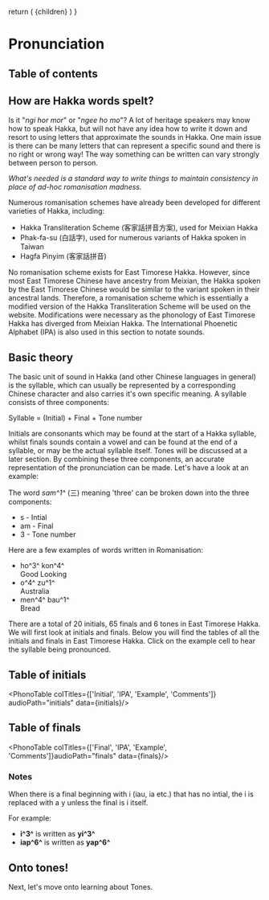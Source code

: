
  return (
    <MDwrapper>
      <NextSeo title="Pronunciation" />
      {children}
    </MDwrapper>
  )
}

# Pronunciation

## Table of contents

## How are Hakka words spelt?

Is it "*ngi hor mor*" or "*ngee ho mo*"? A lot of heritage speakers may know how 
to speak Hakka, but will not have any idea how to write it down and resort to
using letters that approximate the sounds in Hakka. One main issue is there can 
be many letters that can represent a specific sound and there is no right or 
wrong way! The way something can be written can vary strongly between person to
person. 

*What's needed is a standard way to write things to maintain consistency in place of ad-hoc romanisation madness.*

Numerous romanisation schemes have already been developed for different 
varieties of Hakka, including:

- Hakka Transliteration Scheme (客家話拼音方案), used for Meixian Hakka
- Phak-fa-su (白話字), used for numerous variants of Hakka spoken in Taiwan
- Hagfa Pinyim (客家話拼音)

No romanisation scheme exists for East Timorese Hakka. However, since most East
Timorese Chinese have ancestry from Meixian, the Hakka spoken by the East 
Timorese Chinese would be similar to the variant spoken in their ancestral 
lands. Therefore, a romanisation scheme which is essentially a modified version 
of the Hakka Transliteration Scheme will be used on the website. Modifications 
were necessary as the phonology of East Timorese Hakka has diverged from Meixian 
Hakka. The International Phoenetic Alphabet (IPA) is also used in this section
to notate sounds.

## Basic theory

The basic unit of sound in Hakka (and other Chinese languages in general) is the
syllable, which can usually be represented by a corresponding Chinese character
and also carries it's own specific meaning. A syllable consists of three
components:

<p style={{ textAlign: 'center' }}>Syllable = (Initial) + Final + Tone number</p>

Initials are consonants which may be found at the start of a Hakka syllable,
whilst finals sounds contain a vowel and can be found at the end of a syllable,
or may be the actual syllable itself. Tones will be discussed at a later 
section. By combining these three components, an accurate representation of the 
pronunciation can be made. Let's have a look at an example:

The word *sam^1^* (三) meaning 'three' can be broken down into the three 
components:

- s - Intial
- am - Final
- 3 - Tone number

Here are a few examples of words written in Romanisation:

- ho^3^ kon^4^ <br/> Good Looking
- o^4^ zu^1^ <br/> Australia
- men^4^ bau^1^ <br/> Bread


There are a total of 20 initials, 65 finals and 6 tones in East Timorese Hakka. 
We will first look at initials and finals. Below you will find the tables of all 
the initials and finals in East Timorese Hakka. Click on the example cell to hear
the syllable being pronounced.

## Table of initials

<PhonoTable colTitles={['Initial', 'IPA', 'Example', 'Comments']} audioPath="initials" data={initials}/>

## Table of finals

<PhonoTable colTitles={['Final', 'IPA', 'Example', 'Comments']}audioPath="finals" data={finals}/>

### Notes

When there is a final beginning with i (iau, ia etc.) that has no intial, the i 
is replaced with a y unless the final is i itself.

For example:

- **i^3^** is written as **yi^3^**
- **iap^6^** is written as **yap^6^**

## Onto tones!

Next, let's move onto learning about <Link href="/tones">Tones.</Link>